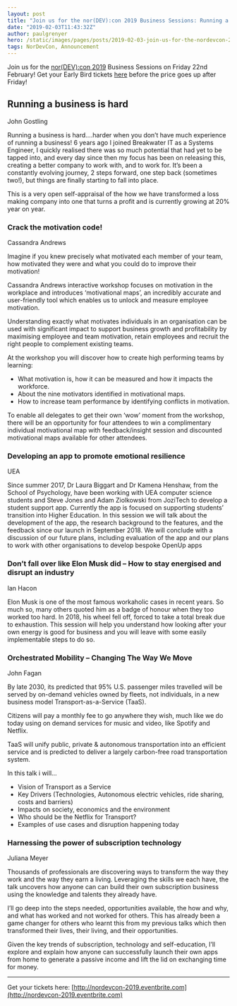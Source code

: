 ```yaml
---
layout: post
title: "Join us for the nor(DEV):con 2019 Business Sessions: Running a business is hard!"
date: "2019-02-03T11:43:32Z"
author: paulgrenyer
hero: /static/images/pages/posts/2019-02-03-join-us-for-the-nordevcon-2019-business-sessions-running-a-business-is-hard/hero.jpg
tags: NorDevCon, Announcement
---
```


Join us for the [nor(DEV):con 2019](http://nordevcon.com) Business Sessions on Friday 22nd February! Get your Early Bird tickets [here](http://nordevcon-2019.eventbrite.com) before the price goes up after Friday!

## Running a business is hard

John Gostling

Running a business is hard….harder when you don’t have much experience of running a business! 6 years ago I joined Breakwater IT as a Systems Engineer, I quickly realised there was so much potential that had yet to be tapped into, and every day since then my focus has been on releasing this, creating a better company to work with, and to work for. It’s been a constantly evolving journey, 2 steps forward, one step back (sometimes two!), but things are finally starting to fall into place.

This is a very open self-appraisal of the how we have transformed a loss making company into one that turns a profit and is currently growing at 20% year on year.

### Crack the motivation code!

Cassandra Andrews

Imagine if you knew precisely what motivated each member of your team, how motivated they were and what you could do to improve their motivation!

Cassandra Andrews interactive workshop focuses on motivation in the workplace and introduces ‘motivational maps’, an incredibly accurate and user-friendly tool which enables us to unlock and measure employee motivation.

Understanding exactly what motivates individuals in an organisation can be used with significant impact to support business growth and profitability by maximising employee and team motivation, retain employees and recruit the right people to complement existing teams.

At the workshop you will discover how to create high performing teams by learning:

- What motivation is, how it can be measured and how it impacts the workforce.
- About the nine motivators identified in motivational maps.
- How to increase team performance by identifying conflicts in motivation.

To enable all delegates to get their own ‘wow’ moment from the workshop, there will be an opportunity for four attendees to win a complimentary individual motivational map with feedback/insight session and discounted motivational maps available for other attendees.

### Developing an app to promote emotional resilience

UEA

Since summer 2017, Dr Laura Biggart and Dr Kamena Henshaw, from the School of Psychology, have been working with UEA computer science students and Steve Jones and Adam Ziolkowski from JoziTech to develop a student support app. Currently the app is focused on supporting students’ transition into Higher Education. In this session we will talk about the development of the app, the research background to the features, and the feedback since our launch in September 2018. We will conclude with a discussion of our future plans, including evaluation of the app and our plans to work with other organisations to develop bespoke OpenUp apps

### Don’t fall over like Elon Musk did – How to stay energised and disrupt an industry

Ian Hacon

Elon Musk is one of the most famous workaholic cases in recent years. So much so, many others quoted him as a badge of honour when they too worked too hard. In 2018, his wheel fell off, forced to take a total break due to exhaustion. This session will help you understand how looking after your own energy is good for business and you will leave with some easily implementable steps to do so.

### Orchestrated Mobility – Changing The Way We Move

John Fagan

By late 2030, its predicted that 95% U.S. passenger miles travelled will be served by on-demand vehicles owned by fleets, not individuals, in a new business model Transport-as-a-Service (TaaS).

Citizens will pay a monthly fee to go anywhere they wish, much like we do today using on demand services for music and video, like Spotify and Netflix.

TaaS will unify public, private & autonomous transportation into an efficient service and is predicted to deliver a largely carbon-free road transportation system.

In this talk i will…

- Vision of Transport as a Service
- Key Drivers (Technologies, Autonomous electric vehicles, ride sharing, costs and barriers)
- Impacts on society, economics and the environment
- Who should be the Netflix for Transport?
- Examples of use cases and disruption happening today

### Harnessing the power of subscription technology

Juliana Meyer

Thousands of professionals are discovering ways to transform the way they work and the way they earn a living. Leveraging the skills we each have, the talk uncovers how anyone can can build their own subscription business using the knowledge and talents they already have.

I’ll go deep into the steps needed, opportunities available, the how and why, and what has worked and not worked for others. This has already been a game changer for others who learnt this from my previous talks which then transformed their lives, their living, and their opportunities.

Given the key trends of subscription, technology and self-education, I’ll explore and explain how anyone can successfully launch their own apps from home to generate a passive income and lift the lid on exchanging time for money.

---

Get your tickets here: [http://nordevcon-2019.eventbrite.com](http://nordevcon-2019.eventbrite.com)
